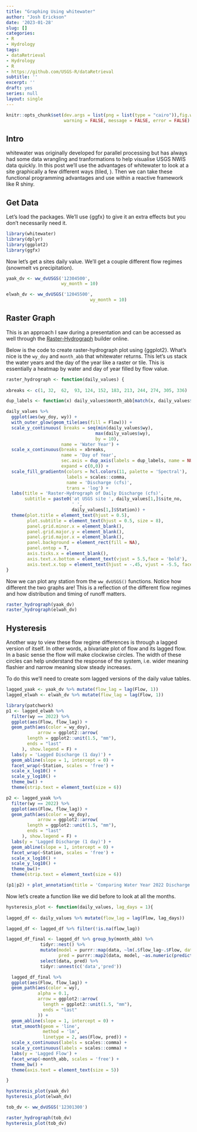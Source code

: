 ```yaml
---
title: "Graphing Using whitewater"
author: "Josh Erickson"
date: '2023-01-28'
slug: []
categories:
- R
- Hydrology
tags:
- dataRetrieval
- Hydrology
- R
- https://github.com/USGS-R/dataRetrieval
subtitle: ''
excerpt: ''
draft: yes
series: null
layout: single
---
```



```r
knitr::opts_chunk$set(dev.args = list(png = list(type = "cairo")),fig.width = 10, fig.height = 5,
                      warning = FALSE, message = FALSE, error = FALSE)
```

## Intro  
whitewater was originally developed for parallel processing but has always had some data wrangling and tranformations to help visualise USGS NWIS data quickly. In this post we'll use the advantages of whitewater to look at a site graphically a few different ways (tiled, ). Then we can take these functional programming advantages and use within a reactive framework like R shiny.  


## Get Data  

Let's load the packages. We'll use {ggfx} to give it an extra effects but you don't necessarily need it.  


```r
library(whitewater)
library(dplyr)
library(ggplot2)
library(ggfx)
```

Now let's get a sites daily value. We'll get a couple different flow regimes (snowmelt vs precipitation).  

```r
yaak_dv <- ww_dvUSGS('12304500',
                     wy_month = 10)

elwah_dv <- ww_dvUSGS('12045500',
                                wy_month = 10)
```

## Raster Graph  

This is an approach I saw during a presentation and can be accessed as well through the [Raster-Hydrograph](https://waterwatch.usgs.gov/index.php?id=wwchart_rastergraph) builder online.  

Below is the code to create raster-hydrograph plot using {ggplot2}. What's nice is the `wy_doy` and `month_abb` that whitewater returns. This let's us stack the water years and the day of the year like a raster or tile. This is essentially a heatmap by water and day of year filled by flow value.    

```r
raster_hydrograph <- function(daily_values) {
  
xbreaks <- c(1, 32,  62,  93, 124, 152, 183, 213, 244, 274, 305, 336)

dup_labels <- function(x) daily_values$month_abb[match(x, daily_values$wy_doy)]

daily_values %>% 
  ggplot(aes(wy_doy, wy)) + 
  with_outer_glow(geom_tile(aes(fill = Flow))) +
  scale_y_continuous( breaks = seq(min(daily_values$wy),
                                  max(daily_values$wy),
                                  by = 10),
                     name = 'Water Year') +
  scale_x_continuous(breaks = xbreaks,
                     name = 'Day of Year',
                     sec.axis = dup_axis(labels = dup_labels, name = NULL),
                     expand = c(0,0)) + 
  scale_fill_gradientn(colors = hcl.colors(11, palette = 'Spectral'),
                       labels = scales::comma,
                       name = 'Discharge (cfs)',
                       trans = 'log') +
  labs(title = 'Raster-Hydrograph of Daily Discharge (cfs)',
       subtitle = paste0('at USGS site ', daily_values[1,]$site_no,
                         ' ',
                         daily_values[1,]$Station)) + 
  theme(plot.title = element_text(hjust = 0.5),
        plot.subtitle = element_text(hjust = 0.5, size = 8),
        panel.grid.minor.x = element_blank(),
        panel.grid.major.y = element_blank(),
        panel.grid.major.x = element_blank(),
        panel.background = element_rect(fill = NA),
        panel.ontop = T, 
        axis.ticks.x = element_blank(),
        axis.text.x.bottom = element_text(vjust = 5.5,face = 'bold'), 
        axis.text.x.top = element_text(hjust = -.45, vjust = -5.5, face = 'bold'))
}
```

Now we can plot any station from the `ww_dvUSGS()` functions. Notice how different the two graphs are! This is a reflection of the different flow regimes and how distribution and timing of runoff matters.  


```r
raster_hydrograph(yaak_dv)
raster_hydrograph(elwah_dv)
```


## Hysteresis  

Another way to view these flow regime differences is through a lagged version of itself. In other words, a bivariate plot of flow and its lagged flow. In a basic sense the flow will make clockwise circles. The width of these circles can help understand the response of the system, i.e. wider meaning flashier and narrow meaning slow steady increases.  

To do this we'll need to create som lagged versions of the daily value tables.  

```r
lagged_yaak <- yaak_dv %>% mutate(flow_lag = lag(Flow, 1))
lagged_elwah <- elwah_dv %>% mutate(flow_lag = lag(Flow, 1))

```

```r
library(patchwork)
p1 <- lagged_elwah %>% 
  filter(wy == 2022) %>% 
  ggplot(aes(Flow, flow_lag)) + 
  geom_path(aes(color = wy_doy), 
            arrow = ggplot2::arrow(
        length = ggplot2::unit(1.5, "mm"),
        ends = "last"
      ), show.legend = F) +
  labs(y = 'Lagged Discharge (1 day)') +
  geom_abline(slope = 1, intercept = 0) + 
  facet_wrap(~Station, scales = 'free') +
  scale_x_log10() + 
  scale_y_log10() + 
  theme_bw() +
  theme(strip.text = element_text(size = 6))

p2 <- lagged_yaak %>% 
  filter(wy == 2022) %>% 
  ggplot(aes(Flow, flow_lag)) + 
  geom_path(aes(color = wy_doy), 
            arrow = ggplot2::arrow(
        length = ggplot2::unit(1.5, "mm"),
        ends = "last"
      ), show.legend = F) +
  labs(y = 'Lagged Discharge (1 day)') +
  geom_abline(slope = 1, intercept = 0) + 
  facet_wrap(~Station, scales = 'free') +
  scale_x_log10() + 
  scale_y_log10() + 
  theme_bw()+
  theme(strip.text = element_text(size = 6))

(p1|p2) + plot_annotation(title = 'Comparing Water Year 2022 Discharge with Lagged Discharge')
```


Now let's create a function like we did before to look at all the months.  

```r

hysteresis_plot <- function(daily_values, lag_days = 1){
  
lagged_df <- daily_values %>% mutate(flow_lag = lag(Flow, lag_days))

lagged_df <- lagged_df %>% filter(!is.na(flow_lag))

lagged_df_final <- lagged_df %>% group_by(month_abb) %>% 
             tidyr::nest() %>% 
             mutate(model = purrr::map(data, ~lm(.$flow_lag~.$Flow, data = .)),
                    pred = purrr::map2(data, model, ~as.numeric(predict(.y, .x)))) %>% 
             select(data, pred) %>% 
             tidyr::unnest(c('data','pred'))

  lagged_df_final %>% 
  ggplot(aes(Flow, flow_lag)) + 
  geom_path(aes(color = wy), 
            alpha = 0.1,
            arrow = ggplot2::arrow(
              length = ggplot2::unit(1.5, "mm"),
              ends = "last"
            )) +
  geom_abline(slope = 1, intercept = 0) + 
  stat_smooth(geom = 'line',
              method = 'lm',
              linetype = 2, aes(Flow, pred)) +
  scale_x_continuous(labels = scales::comma) + 
  scale_y_continuous(labels = scales::comma) + 
  labs(y = 'Lagged Flow') + 
  facet_wrap(~month_abb, scales = 'free') +
  theme_bw() +
  theme(axis.text = element_text(size = 5))

}

```

```r
hysteresis_plot(yaak_dv)
hysteresis_plot(elwah_dv)
```


```r

tob_dv <- ww_dvUSGS('12301300')

raster_hydrograph(tob_dv)
hysteresis_plot(tob_dv)
```

